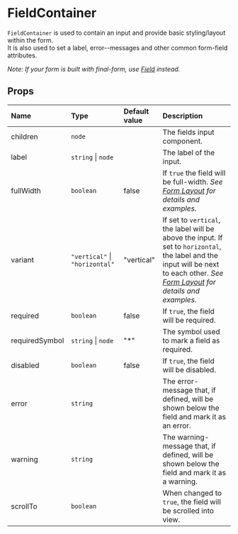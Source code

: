 
<Meta title="Docs/Form/Components/FieldContainer" />

# FieldContainer

`FieldContainer` is used to contain an input and provide basic styling/layout within the form.  
It is also used to set a label, error--messages and other common form-field attributes.

_Note: If your form is built with final-form, use [Field](/docs/docs-form-components-field--page) instead._

<Canvas>
    <Story id="stories-form-components--fieldcontainer" />
</Canvas>

## Props

| Name           | Type                           | Default value | Description                                                                                                                                                                                                      |
| :------------- | :----------------------------- | :------------ | :--------------------------------------------------------------------------------------------------------------------------------------------------------------------------------------------------------------- |
| children       | `node`                         |               | The fields input component.                                                                                                                                                                                      |
| label          | `string` \| `node`             |               | The label of the input.                                                                                                                                                                                          |
| fullWidth      | `boolean`                      | false         | If `true` the field will be full-width. _See [Form Layout](/docs/docs-form-layout--page) for details and examples._                                                                                              |
| variant        | `"vertical"` \| `"horizontal"` | "vertical"    | If set to `vertical`, the label will be above the input. If set to `horizontal`, the label and the input will be next to each other. _See [Form Layout](/docs/docs-form-layout--page) for details and examples._ |
| required       | `boolean`                      | false         | If `true`, the field will be required.                                                                                                                                                                           |
| requiredSymbol | `string` \| `node`             | "\*"          | The symbol used to mark a field as required.                                                                                                                                                                     |
| disabled       | `boolean`                      | false         | If `true`, the field will be disabled.                                                                                                                                                                           |
| error          | `string`                       |               | The error-message that, if defined, will be shown below the field and mark it as an error.                                                                                                                       |
| warning        | `string`                       |               | The warning-message that, if defined, will be shown below the field and mark it as a warning.                                                                                                                    |
| scrollTo       | `boolean`                      |               | When changed to `true`, the field will be scrolled into view.                                                                                                                                                    |

